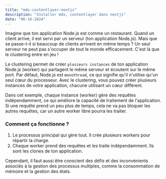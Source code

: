 ```yaml
---
title: "mdx-contentlayer-nextjs"
description: "Installer mdx, contentlayer dans nextjs"
date: "06-16-2024"
---
```


Imagine que ton application Node.js est comme un restaurant. Quand un client arrive, il est servi par un serveur (ton application Node.js). Mais que se passe-t-il si beaucoup de clients arrivent en même temps ? Un seul serveur ne peut pas s'occuper de tout le monde efficacement. C'est là que le clustering entre en jeu !

Le clustering permet de créer `plusieurs instances` de ton application Node.js (worker) qui partagent le même serveur et écoutent sur le même port. Par défaut, Node.js est `monothread`, ce qui signifie qu'il n'utilise qu'un seul cœur du processeur. Avec le clustering, vous pouvez créer plusieurs instances de votre application, chacune utilisant un cœur différent.

Dans cet exemple, chaque instance (worker) gère des requêtes indépendamment, ce qui améliore la capacité de traitement de l'application. Si une requête prend un peu plus de temps, cela ne va pas bloquer les autres requêtes, car un autre worker libre pourra les traiter.

### Comment ça fonctionne ?

1. Le processus principal qui gère tout. Il crée plusieurs workers pour répartir la charge.
2. Chaque worker prend des requêtes et les traite indépendamment. Ils sont les clones de ton application.

Cependant, il faut aussi être conscient des défis et des inconvénients associés à la gestion des processus multiples, comme la consommation de mémoire et la gestion des états.
